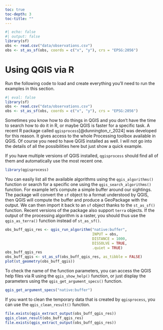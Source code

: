 ```yaml
---
toc: true
toc-depth: 3
toc-title: ""
---
```


```r
#| echo: false
#| output: false
library(sf)
obs <- read.csv("data/observations.csv")
obs <- st_as_sf(obs, coords = c("x", "y"), crs = "EPSG:2056")
```

# Using QGIS via R

::: {.callout-tip appearance="minimal" collapse="true" title="If you start from here..."}
Run the following code to load and create everything you'll need to run the examples in this section.
```r
#| eval: false
library(sf)
obs <- read.csv("data/observations.csv")
obs <- st_as_sf(obs, coords = c("x", "y"), crs = "EPSG:2056")
```
:::

Sometimes you know how to do things in QGIS and you don't have the time to search how to do it in R, or maybe QGIS is faster for a specific task. A recent R package called `qgisprocess`[@dunnington_r_2024] was developed for this reason. It gives access to the whole Processing toolbox available in QGIS. Of course you need to have QGIS installed as well. I will not go into the details of all the possibilities here but just show a quick example.

If you have multiple versions of QGIS installed, `qgisprocess` should find all of them and automatically use the most recent one.

```r
library(qgisprocess)
```

You can easily list all the available algorithms using the `qgis_algorithms()` function or search for a specific one using the `qgis_search_algorithms()` function. For example let's compute a simple buffer around our sightings. The package will convert the `sf` object to a format understood by QGIS, then QGIS will compute the buffer and produce a GeoPackage with the output. We can then import it back to an `sf` object thanks to the `st_as_sf()` function. Recent versions of the package also support `terra` objects. If the output of the processing algorithm is a raster, you should thus use the `qgis_as_terra()` function instead of `st_as_sf()`.

```r
obs_buff_qgis_res <- qgis_run_algorithm("native:buffer", 
                                        INPUT = obs,
                                        DISTANCE = 1000,
                                        DISSOLVE = TRUE,
                                        .quiet = TRUE)
obs_buff_qgis_res
obs_buff_qgis <- st_as_sf(obs_buff_qgis_res, as_tibble = FALSE)
plot(st_geometry(obs_buff_qgis))
```

To check the name of the function parameters, you can access the QGIS help files via R using the `qgis_show_help()` function, or just display the parameters using the `qgis_get_argument_specs()` function.

```r
qgis_get_argument_specs("native:buffer")
```

If you want to clean the temporary data that is created by `qgisprocess`, you can use the `qgis_clean_result()` function.

```r
file.exists(qgis_extract_output(obs_buff_qgis_res))
qgis_clean_result(obs_buff_qgis_res)
file.exists(qgis_extract_output(obs_buff_qgis_res))
```
